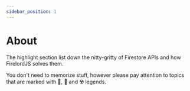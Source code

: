 ```yaml
---
sidebar_position: 1
---
```


# About

The highlight section list down the nitty-gritty of Firestore APIs and how FirelordJS solves them.

You don't need to memorize stuff, however please pay attention to topics that are marked with 🦜, 🐧 and ☢️ legends.
